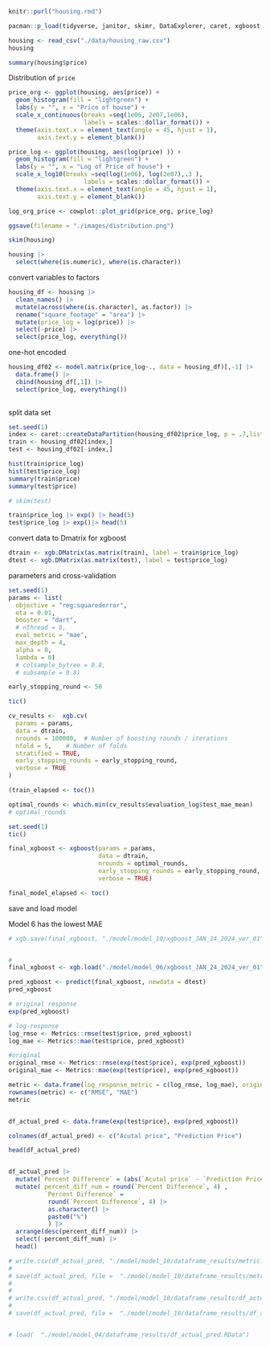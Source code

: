 
```r
knitr::purl("housing.rmd")
```


```r
pacman::p_load(tidyverse, janitor, skimr, DataExplorer, caret, xgboost, tictoc)
```



```r
housing <- read_csv("./data/housing_raw.csv")
housing
```

```r
summary(housing$price)
```


Distribution of `price`
```r
price_org <- ggplot(housing, aes(price)) + 
  geom_histogram(fill = "lightgreen") + 
  labs(y = "", x = "Price of house") + 
  scale_x_continuous(breaks =seq(1e06, 2e07,1e06),
                     labels = scales::dollar_format()) + 
  theme(axis.text.x = element_text(angle = 45, hjust = 1),
        axis.text.y = element_blank())

price_log <- ggplot(housing, aes(log(price) )) + 
  geom_histogram(fill = "lightgreen") + 
  labs(y = "", x = "Log of Price of house") + 
  scale_x_log10(breaks =seq(log(1e06), log(2e07),.3 ),
                     labels = scales::dollar_format()) +
  theme(axis.text.x = element_text(angle = 45, hjust = 1),
        axis.text.y = element_blank())

log_org_price <- cowplot::plot_grid(price_org, price_log)

ggsave(filename = "./images/distribution.png")
```


```r
skim(housing)
```


```r
housing |> 
  select(where(is.numeric), where(is.character))
```


convert variables to factors
```r
housing_df <- housing |> 
  clean_names() |> 
  mutate(across(where(is.character), as.factor)) |> 
  rename("square_footage" = "area") |> 
  mutate(price_log = log(price)) |> 
  select(-price) |> 
  select(price_log, everything())

```

one-hot encoded
```r
housing_df02 <- model.matrix(price_log~., data = housing_df)[,-1] |> 
  data.frame() |> 
  cbind(housing_df[,1]) |> 
  select(price_log, everything())
  
```


split data set
```r
set.seed(1)
index <- caret::createDataPartition(housing_df02$price_log, p = .7,list = FALSE)
train <- housing_df02[index,]
test <- housing_df02[-index,]
```

```r
hist(train$price_log)
hist(test$price_log)
summary(train$price)
summary(test$price)

# skim(test)
```

```r
train$price_log |> exp() |> head(5)
test$price_log |> exp()|> head(5)
```


convert data to Dmatrix for xgboost
```r
dtrain <- xgb.DMatrix(as.matrix(train), label = train$price_log)
dtest <- xgb.DMatrix(as.matrix(test), label = test$price_log)
```

parameters and cross-validation

```r
set.seed(1)
params <- list(
  objective = "reg:squarederror",
  eta = 0.01,
  booster = "dart",
  # nthread = 8,
  eval_metric = "mae",
  max_depth = 4,
  alpha = 0,
  lambda = 0)
  # colsample_bytree = 0.8,
  # subsample = 0.8)

early_stopping_round <- 50

tic()

cv_results <-  xgb.cv(
  params = params,
  data = dtrain,
  nrounds = 100000,  # Number of boosting rounds / iterations
  nfold = 5,    # Number of folds
  stratified = TRUE,
  early_stopping_rounds = early_stopping_round,
  verbose = TRUE
)

(train_elapsed <- toc())
```


```r
optimal_rounds <- which.min(cv_results$evaluation_log$test_mae_mean)
# optimal_rounds
```



```r
set.seed(1)
tic()

final_xgboost <- xgboost(params = params,
                         data = dtrain,
                         nrounds = optimal_rounds,
                         early_stopping_rounds = early_stopping_round,
                         verbose = TRUE)

final_model_elapsed <- toc()
```


save and load model

Model 6 has the lowest MAE
```r
# xgb.save(final_xgboost, "./model/model_10/xgboost_JAN_24_2024_ver_01")


#
final_xgboost <- xgb.load("./model/model_06/xgboost_JAN_24_2024_ver_01")
```


```r
pred_xgboost <- predict(final_xgboost, newdata = dtest)
pred_xgboost

# original response
exp(pred_xgboost)

# log-response 
log_rmse <- Metrics::rmse(test$price, pred_xgboost)
log_mae <- Metrics::mae(test$price, pred_xgboost)

#original
original_rmse <- Metrics::rmse(exp(test$price), exp(pred_xgboost))
original_mae <- Metrics::mae(exp(test$price), exp(pred_xgboost))

metric <- data.frame(log_response_metric = c(log_rmse, log_mae), original_response_metric = c(original_rmse, original_mae))
rownames(metric) <- c("RMSE", "MAE")          
metric


df_actual_pred <- data.frame(exp(test$price), exp(pred_xgboost))

colnames(df_actual_pred) <- c("Acutal price", "Prediction Price")

head(df_actual_pred)


df_actual_pred |> 
  mutate(`Percent Difference` = (abs(`Acutal price` - `Prediction Price`) / `Acutal price` )* 100) |> 
  mutate( percent_diff_num = round(`Percent Difference`, 4) ,
          `Percent Difference` = 
           round(`Percent Difference`, 4) |> 
           as.character() |> 
           paste0("%")
           ) |> 
  arrange(desc(percent_diff_num)) |> 
  select(-percent_diff_num) |> 
  head()


```


```r
# write.csv(df_actual_pred, "./model/model_10/dataframe_results/metric.csv", row.names = FALSE)
# 
# save(df_actual_pred, file =  "./model/model_10/dataframe_results/metric.csv.RData")
# 
# 
# write.csv(df_actual_pred, "./model/model_10/dataframe_results/df_actual_pred.csv", row.names = FALSE)
# 
# save(df_actual_pred, file =  "./model/model_10/dataframe_results/df_actual_pred.RData")


# load(  "./model/model_04/dataframe_results/df_actual_pred.RData")
```




